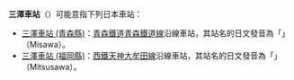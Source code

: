 {{noteTA
|T=zh-tw:三澤車站;zh-hk:三澤站;zh-cn:三泽站
|1=zh-tw:三澤車站;zh-hk:三澤站;zh-cn:三泽站
}}
'''三澤車站'''（{{lang|ja|三沢駅}}）可能意指下列日本車站：
* [[三澤車站_(青森縣)|三澤車站 (青森縣)]]：[[青森鐵道|青森鐵道]][[青森鐵道線|青森鐵道線]]沿線車站，其站名的日文發音為「{{lang|ja|みさわ}}」（Misawa）。
* [[三澤車站_(福岡縣)|三澤車站 (福岡縣)]]：[[西鐵|西鐵]][[天神大牟田線|天神大牟田線]]沿線車站，其站名的日文發音為「{{lang|ja|みつさわ}}」（Mitsusawa）。

{{disambig|cat=四字車站名消歧義}}